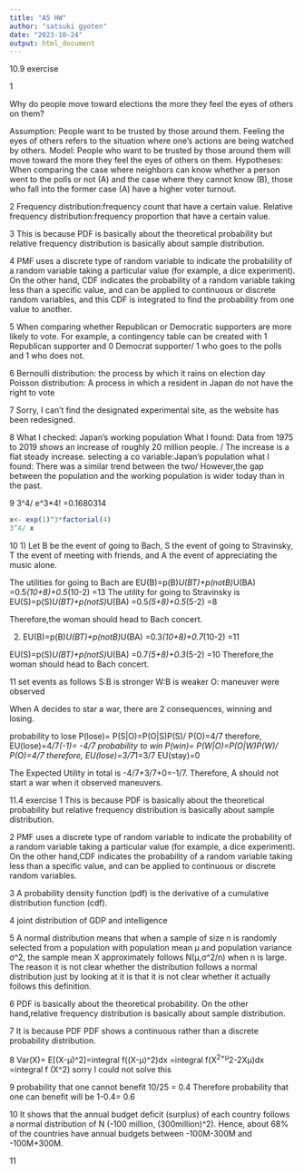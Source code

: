 ```yaml
---
title: "A5 HW"
author: "satsuki gyoten"
date: "2023-10-24"
output: html_document
---
```

10.9 exercise

1

Why do people move toward elections the more they feel the eyes of others on them?

Assumption: People want to be trusted by those around them. Feeling the eyes of others refers to the situation where one's actions are being watched by others.
Model: People who want to be trusted by those around them will move toward the more they feel the eyes of others on them.
Hypotheses:
When comparing the case where neighbors can know whether a person went to the polls or not (A) and the case where they cannot know (B), those who fall into the former case (A) have a higher voter turnout.

2
Frequency distribution:frequency count that have a certain value.
Relative frequency distribution:frequency proportion that have a certain value.

3
This is because PDF is basically about the theoretical probability but relative frequency distribution is basically about sample distribution.

4
PMF uses a discrete type of random variable to indicate the probability of a random variable taking a particular value (for example, a dice experiment).
On the other hand, CDF indicates the probability of a random variable taking less than a specific value, and can be applied to continuous or discrete random variables, and this CDF is integrated to find the probability from one value to another.

5
When comparing whether Republican or Democratic supporters are more likely to vote. For example, a contingency table can be created with 1 Republican supporter and 0 Democrat supporter/ 1 who goes to the polls and 1 who does not.

6
Bernoulli distribution: the process by which it rains on election day
Poisson distribution: A process in which a resident in Japan do not have the right to vote

7
Sorry, I can't find the designated experimental site, as the website has been redesigned.

8
What I checked: Japan's working population
What I found: Data from 1975 to 2019 shows an increase of roughly 20 million people. / The increase is a flat steady increase.
selecting a co variable:Japan's population
what I found: There was a similar trend between the two/ However,the gap between the population and the working population is wider today than in the past.

9
3^4/ e^3*4! =0.1680314
```r
x<- exp(1)^3*factorial(4)
3^4/ x
```

10
1)
Let B be the event of going to Bach, S the event of going to Stravinsky, T the event of meeting with friends, and A the event of appreciating the music alone.

The utilities for going to Bach are
EU(B)=p(B)*U(BT)+p(notB)*U(BA)
=0.5*(10+8)+0.5*(10-2)
=13
The utility for going to Stravinsky is
EU(S)=p(S)*U(BT)+p(notS)*U(BA)
=0.5*(5+8)+0.5*(5-2)
=8

Therefore,the woman should head to Bach concert.

2)
EU(B)=p(B)*U(BT)+p(notB)*U(BA)
=0.3*(10+8)+0.7*(10-2)
=11

EU(S)=p(S)*U(BT)+p(notS)*U(BA)
=0.7*(5+8)+0.3*(5-2)
=10
Therefore,the woman should head to Bach concert.

11
set events as follows
S:B is stronger
W:B is weaker
O: maneuver were observed

When A decides to star a war, there are 2 consequences, winning and losing.

probability to lose
P(lose)= P(S|O)=P(O|S)P(S)/ P(O)=4/7
therefore, EU(lose)=4/7*(-1)= -4/7
probability to win
P(win)= P(W|O)=P(O|W)P(W)/ P(O)=4/7
therefore, EU(lose)=3/7*1=3/7
EU(stay)=0

The Expected Utility in total is -4/7+3/7+0=-1/7.
Therefore, A should not start a war when it observed maneuvers.



11.4 exercise
1
This is because PDF is basically about the theoretical probability but relative frequency distribution is basically about sample distribution.

2
PMF uses a discrete type of random variable to indicate the probability of a random variable taking a particular value (for example, a dice experiment). On the other hand,CDF indicates the probability of a random variable taking less than a specific value, and can be applied to continuous or discrete random variables.


3
A probability density function (pdf) is the derivative of a cumulative distribution function (cdf). 

4
joint distribution of GDP and intelligence

5
A normal distribution means that when a sample of size n is randomly selected from a population with population mean μ and population variance σ^2, the sample mean X approximately follows N(μ,σ^2/n) when n is large. The reason it is not clear whether the distribution follows a normal distribution just by looking at it is that it is not clear whether it actually follows this definition.

6
PDF is basically about the theoretical probability. On the other hand,relative frequency distribution is basically about sample distribution.

7
It is because PDF PDF shows a continuous rather than a discrete probability distribution.

8
Var(X)= E[(X-µ)^2]=integral f((X-µ)^2)dx
=integral f(X^2+µ^2-2Xµ)dx
=integral f (X^2)
sorry I could not solve this


9
probability that one cannot benefit
10/25 = 0.4
Therefore probability that one can benefit will be
1-0.4= 0.6

10
It shows that the annual budget deficit (surplus) of each country follows a normal distribution of N (-100 million, (300million)^2). Hence, about 68% of the countries have annual budgets between -100M-300M and -100M+300M.


11

